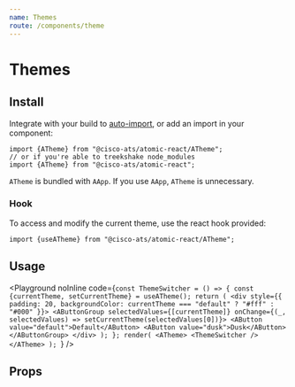 ```yaml
---
name: Themes
route: /components/theme
---
```



# Themes

## Install

Integrate with your build to [auto-import](?path=/docs/getting-started--page#integrating), or add an import in your component:

```
import {ATheme} from "@cisco-ats/atomic-react/ATheme";
// or if you're able to treekshake node_modules
import {ATheme} from "@cisco-ats/atomic-react";
```

`ATheme` is bundled with `AApp`. If you use `AApp`, `ATheme` is unnecessary.

### Hook

To access and modify the current theme, use the react hook provided:

```
import {useATheme} from "@cisco-ats/atomic-react/ATheme";
```

## Usage

<Playground
  noInline
  code={`const ThemeSwitcher = () => {
  const {currentTheme, setCurrentTheme} = useATheme();
  return (
    <div
      style={{
        padding: 20,
        backgroundColor: currentTheme === "default" ? "#fff" : "#000"
      }}>
      <AButtonGroup
        selectedValues={[currentTheme]}
        onChange={(_, selectedValues) => setCurrentTheme(selectedValues[0])}>
        <AButton value="default">Default</AButton>
        <AButton value="dusk">Dusk</AButton>
      </AButtonGroup>
    </div>
  );
};
render(
  <ATheme>
    <ThemeSwitcher />
  </ATheme>
);
`}
/>

## Props

<Props of="ATheme" />
